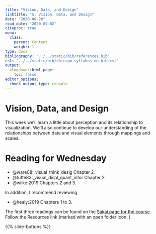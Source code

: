 ```yaml
---
title: "Vision, Data, and Design"
linktitle: "5: Vision, Data, and Design"
date: "2020-08-28"
read_date: "2020-09-02"
citeproc: true
menu:
  class:
    parent: Content
    weight: 1
type: docs
bibliography: "../../static/bib/references.bib"
csl: "../../static/bib/chicago-syllabus-no-bib.csl"
output:
  blogdown::html_page:
    toc: false
editor_options: 
  chunk_output_type: console
---
```


# Vision, Data, and Design

This week we'll learn a little about perception and its relationship to visualization. We'll also continue to develop our understanding of the relationships between data and visual elements through mappings and scales.

# Reading for Wednesday

- @ware08:_visual_think_desig Chapter 2.
- @tufte83:_visual_displ_quant_infor Chapter 2.
- @wilke:2019 Chapters 2 and 3.

In addition, I recommend reviewing

- @healy:2019 Chapters 1 to 3.

The first three readings can be found on the [Sakai page for the course](https://sakai.duke.edu/portal/site/32befc81-2136-48ae-9e4e-4c9b56e5794a). Follow the Resources link (marked with an open folder icon,  <i class="fas fa-folder-open"></i>). 

{{% slide-buttons %}}
